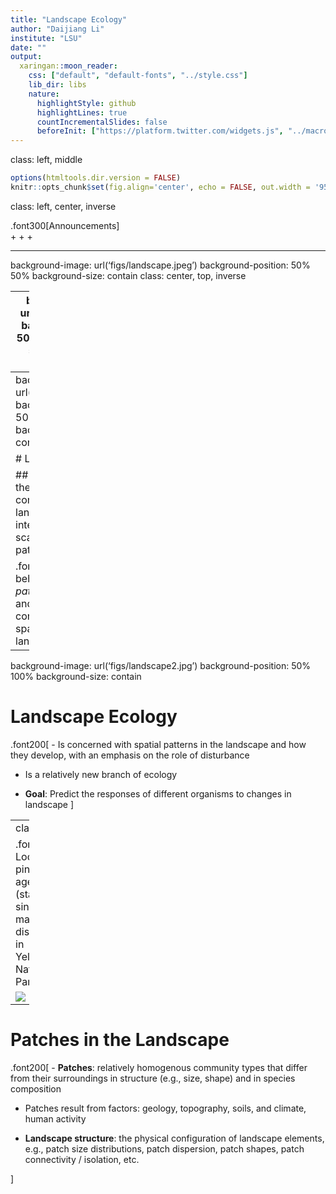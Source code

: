 ```yaml
---
title: "Landscape Ecology"
author: "Daijiang Li"
institute: "LSU"
date: ""
output:
  xaringan::moon_reader:
    css: ["default", "default-fonts", "../style.css"]
    lib_dir: libs
    nature:
      highlightStyle: github
      highlightLines: true
      countIncrementalSlides: false
      beforeInit: ["https://platform.twitter.com/widgets.js", "../macro.js"]
---
```

class: left, middle


```r

options(htmltools.dir.version = FALSE)
knitr::opts_chunk$set(fig.align='center', echo = FALSE, out.width = '95%')

```



class: left, center, inverse

.font300[Announcements]  
+ 
+ 
+ 


---

background-image: url('figs/landscape.jpeg')
background-position: 50% 50%
background-size: contain
class: center, top, inverse

---
background-image: url('figs/madison.jpg')
background-position: 50% 50%
background-size: contain
class: center, top

# Landscape


## A **mosaic** is the patchwork of different types of land cover/elements (e.g., forests, bogs, meadows, lakes, streams, etc.)

## **Patches** of habitat form the landscape


---
background-image: url('figs/landscape2.jpg')
background-position: 50% 100%
background-size: contain

# Landscape Ecology

## .blue[The study of the causes & consequences of landscape-level (i.e., intermediate- to large-scale) ecological patterns]

.font200[
- The causes behind the formation of *patches* and *boundaries*, and 
- The ecological consequences of these spatial patterns on the landscape
]


---
background-image: url('figs/landscape2.jpg')
background-position: 50% 100%
background-size: contain

# Landscape Ecology

.font200[
- Is concerned with spatial patterns in the landscape and how they develop, with an emphasis on the role of disturbance

- Is a relatively new branch of ecology

- **Goal**: Predict the responses of different organisms to changes in landscape
]

---
class: center

.font200[E.g., Lodgepole pine stand age classes (stand ages since last major fire-disturbance) in Yellowstone National Park]

![](figs/yellowstone.jpg)

---

# Patches in the Landscape

.font200[
- **Patches**: relatively homogenous community  types that differ from their surroundings in structure (e.g., size, shape) and in species composition

- Patches result from factors: geology, topography, soils, and climate, human activity

- **Landscape structure**: the physical configuration of landscape elements, e.g., patch size distributions, patch dispersion, patch shapes,
patch connectivity / isolation, etc.


]

